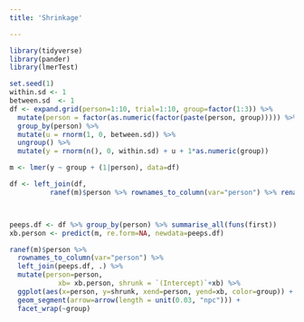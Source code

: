 ```yaml
---
title: 'Shrinkage'

---
```


  
```r
library(tidyverse)
library(pander)
library(lmerTest)
```



```r
set.seed(1)
within.sd <- 1
between.sd  <- 1
df <- expand.grid(person=1:10, trial=1:10, group=factor(1:3)) %>% 
  mutate(person = factor(as.numeric(factor(paste(person, group))))) %>% 
  group_by(person) %>% 
  mutate(u = rnorm(1, 0, between.sd)) %>% 
  ungroup() %>% 
  mutate(y = rnorm(n(), 0, within.sd) + u + 1*as.numeric(group))

m <- lmer(y ~ group + (1|person), data=df)

df <- left_join(df, 
          ranef(m)$person %>% rownames_to_column(var="person") %>% rename(uhat=`(Intercept)`))



peeps.df <- df %>% group_by(person) %>% summarise_all(funs(first))
xb.person <- predict(m, re.form=NA, newdata=peeps.df)

ranef(m)$person %>% 
  rownames_to_column(var="person") %>% 
  left_join(peeps.df, .) %>% 
  mutate(person=person, 
            xb= xb.person, shrunk = `(Intercept)`+xb) %>% 
  ggplot(aes(x=person, y=shrunk, xend=person, yend=xb, color=group)) + 
  geom_segment(arrow=arrow(length = unit(0.03, "npc"))) +
  facet_wrap(~group)
```
